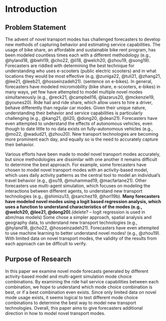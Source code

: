 # Introduction 

## Problem Statement
The advent of novel transport modes has challenged forecasters to develop new methods of capturing behavior and estimating service capabilities. The usage of bike share, an affordable and sustainable bike rent program, has been modeled countless times each with a different methodology (e.g., @hyland18, @biehl19, @cho22, @li18, @welch20, @zhou19, @song19). Forecasters are riddled with determining the best technique for understanding who uses e-scooters (public electric scooters) and in what locations they would be most effective (e.g, @zuniga22, @tuli21, @zhang21, @lee21, @leeb21, @hosseinzadeh21). (sentence on e-bikes). In general, forecasters have modeled micromobility (bike share, e-scooters, e-bikes) in many ways, yet few have attempted to model multiple novel modes simultaneously (e.g., @reck21, @campbell16, @lazarus20, @mckenzie19, @younes20). Ride hail and ride share, which allow users to hire a driver, behave differently than regular car modes. Given their unique nature, understanding their behavior and service capabilities is particularly challenging (e.g., @kang21, @li20, @dong20, @dean21). Forecasters have even attempted to understand the effects of autonomous vehicles, even though to date little to no data exists on fully-autonomous vehicles (e.g., @mo22, @wadud21, @zhou20). New transport technologies are becoming more prominent each day, and equally so is the need to accurately capture their behavior. 

Various efforts have been made to model novel transport modes accurately, but since methodologies are dissimilar with one another it remains difficult to determine the best approach. For example, some forecasters have chosen to model novel transport modes with an activity-based model, which uses daily activity patterns as the central tool to model an individual’s travel behavior (e.g., @xu19, @muhammad19, @macfarlane21). Other forecasters use multi-agent simulation, which focuses on modeling the interactions between different agents, to understand new transport technologies (e.g., @shimizu13, @sanchez19, @horl19b). **Many forecasters have modeled novel modes using a logit based regression analysis, which uses a function to understand characteristics of the modes (e.g., @welch20, @lee21, @dong20).**(delete? -- logit regression is used in abm/mas models) Some chose a simpler approach, spatial analysis and geography data, to understand new transport technologies (e.g., @hyland18, @cho22, @hosseinzadeh21). Forecasters have even attempted to use machine learning to better understand novel modes! (e.g., @zhou19). With limited data on novel transport modes, the validity of the results from each approach can be difficult to verify. 
 
## Purpose of Research 
In this paper we examine novel mode forecasts generated by different activity-based model and multi-agent simulation mode choice combinations. By examining the ride hail service capabilities between each combination, we hope to understand which mode choice combination is best, or if a best combination even exists. Since only limited data on novel mode usage exists, it seems logical to test different mode choice combinations to determine the best way to model new transport technologies. Overall, this paper aims to give forecasters additional direction in how to model novel transport modes.






